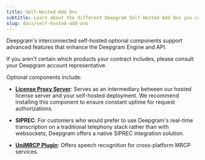 ```yaml
---
title: Self-Hosted Add Ons
subtitle: Learn about the different Deepgram Self-Hosted Add Ons you can leverage.
slug: docs/self-hosted-add-ons
---
```



Deepgram's interconnected self-hosted optional components support advanced features that enhance the Deepgram Engine and API.

<Info>
  If you aren't certain which products your contract includes, please consult your Deepgram account representative.
</Info>

Optional components include:

* **[License Proxy Server](/docs/license-proxy)**: Serves as an intermediary between our hosted license server and your self-hosted deployment. We recommend installing this component to ensure constant uptime for request authorizations.

* **SIPREC**: For customers who would prefer to use Deepgram's real-time transcription on a traditional telephony stack rather than with websockets, Deepgram offers a native SIPREC integration solution.

* **[UniMRCP Plugin](/docs/deepgram-unimrcp-plugin)**: Offers speech recognition for cross-platform MRCP services.
